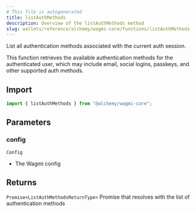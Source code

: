 ```yaml
---
# This file is autogenerated
title: listAuthMethods
description: Overview of the listAuthMethods method
slug: wallets/reference/alchemy/wagmi-core/functions/listAuthMethods
---
```


List all authentication methods associated with the current auth session.

This function retrieves the available authentication methods for the authenticated user,
which may include email, social logins, passkeys, and other supported auth methods.

## Import

```ts
import { listAuthMethods } from "@alchemy/wagmi-core";
```

## Parameters

### config

`Config`

- The Wagmi config

## Returns

`Promise<ListAuthMethodsReturnType>`
Promise that resolves with the list of authentication methods
